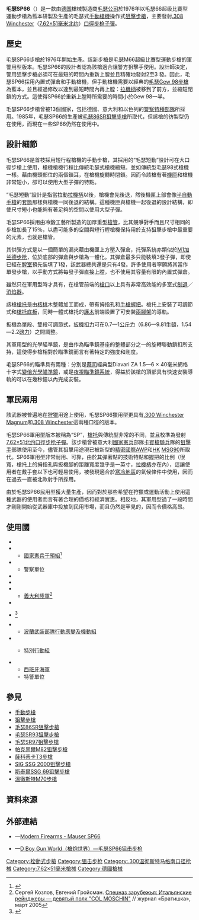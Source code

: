 {{noteTA
|G1=軍事
|G2=長度單位
|G3=Firearms
}}
{{onesource|time=2014-08-16T13:31:17+00:00}}
{{Infobox Weapon
|name= 毛瑟SP66<br />{{Lang|en|Mauser SP66}}
|image= File:Mauser sp66.JPG
|image_size= 300px
|caption= 毛瑟SP66
|origin= {{flagcountry|Federal Republic of Germany}}
|type= [[手動槍機|栓式步槍]]、[[狙擊步槍|狙擊步槍]]
<!-- Type selection -->
|is_ranged= yes
|is_bladed= 
|is_explosive= 
|is_artillery= 
|is_vehicle= 
|is_missile= 
|is_UK= 
<!-- Service history -->
|service= 
|used_by= 
|wars= 
<!-- Production history -->
|designer= [[毛瑟|毛瑟]]
|design_date= 1976年
|manufacturer= 毛瑟
|unit_cost= 
|production_date= 1976—1985年
|number= 
|variants= 
<!-- General specifications -->
|spec_label= 
|weight= -{}-
* 無裝上瞄準鏡：6.12[[千克|公斤]]（13.49[[磅|磅]]）
* 裝上蔡司光學瞄準鏡：6.2公斤（13.67磅）
|length= 1,120[[毫米|毫米]]（44.09[[英寸|英吋]]）
|part_length= 730毫米（28.74英吋）
|width= 
|height= 
|diameter= 
|crew= 
<!-- Ranged weapon specifications --> 
|cartridge= -{}-
* [[7.62×51mm_NATO|7.62×51毫米北約口徑]]
* [[.300溫徹斯特麥格農|.300溫徹斯特麥格農]]
|caliber= 7.62毫米（.308英吋）
|barrels= 1根，重型，[[不鏽鋼|不鏽鋼]]製，[[膛線|膛線]]4條，右旋，{{Link-en|比賽等級|Match grade}}，[[槍口|槍口]]裝有多室式[[砲口制動器|制退]]／[[消焰器|消焰器]]
|action= [[手動槍機#旋轉後拉式槍機|旋转后拉式枪机]]
|mode= {{Link-en|連發步槍|repeating rifle|連發}}
|rate= 
|velocity= 
|energy= 
|range= 標準型：500[[米_(单位)|公尺]]（546.81[[码|码]]，1,640.42[[英尺|英尺]]）
|max_range= 
|feed= 3發內置整體式[[彈匣|彈倉]]
|sights= -{}-
* [[蔡司公司|蔡司]]經典型Diavari ZA 1.5—6×40毫米[[瞄準镜|光學瞄準鏡]]
* [[夜視鏡|夜視瞄準鏡]]
<!-- 火炮規格 -->
|breech= 
|recoil= 
|carriage= 
|elevation= 
|traverse= 
<!-- 刃器規格 --> 
|blade_type= 
|hilt_type= 
|sheath_type= 
|head_type= 
|haft_type= 
<!-- 爆炸物內填炸藥規格 --> 
|filling= 
|filling_weight= 
|detonation= 
|yield= 
<!-- 車輛/飛彈規格 -->
|armour= 
|primary_armament= 
|secondary_arament= 
|engine= 
|engine_power= 
|transmission= 
|payload_capacity= 
|fuel_capacity= 
|pw_ratio= 
|suspension= 
|clearance= 
|vehicle_range= 
|speed= 
|guidance= 
|steering= 
<!-- Missiles only -->
|wingspan= 
|propellant= 
|ceiling= 
|altitude= 
|depth= 
|boost= 
|accuracy= 
|launch_platform= 
|transport= 
}}

'''毛瑟SP66'''（{{Lang-en|Mauser SP66}}）是一款由[[德国|德国]]槍械製造商[[毛瑟|毛瑟公司]]於1976年以毛瑟66超级比賽型運動步槍為藍本研製及生產的毛瑟式[[手動槍機|手動槍機]]操作式[[狙擊步槍|狙擊步槍]]，主要發射[[.308_Winchester|.308 Winchester]]（[[7.62×51mm_NATO|7.62×51毫米]][[北大西洋公约组织|北约]]）[[口徑|口徑]][[步枪|步枪]][[子彈|子彈]]。

== 歷史 ==
毛瑟SP66步槍於1976年開始生產。該新步槍是毛瑟M66超級比賽型運動步槍的軍警用型版本。毛瑟SP66的設計者認為該槍適合讓警方狙擊手使用。設計師決定，警用狙擊步槍必須可在最短的時間內重新上膛並且精確地發射2至3 發。因此，毛瑟SP66採用內置式彈倉和手動槍機，但手動槍機需要以經典的[[毛瑟Gew_98步槍|毛瑟Gew 98步槍]]為藍本，並且經過修改以達到最短時間內再上膛：[[拉機柄|拉機柄]]被移到了前方，並縮短閉鎖的方式。這使得SP66於重新上膛時所需要的時間小於Gew 98一半。

毛瑟SP66步槍曾被13個國家，包括德國、意大利和以色列的[[警察|警察]][[特種部隊|特種部隊]]所採用。1985年，毛瑟SP66的生產被[[毛瑟86SR狙擊步槍|毛瑟86SR狙擊步槍]]所取代，但該槍的彷製型仍在使用，而現在一些SP66仍然在使用中。

== 設計細節 ==
毛瑟SP66是首枝採用短行程槍機的手動步槍，其採用的“毛瑟短動”設計可在大口徑步槍上使用，槍機槍機行程比傳統毛瑟式槍機縮短。並如傳統型毛瑟98式槍機一樣。藉由機頭部位的兩個鎖耳，在槍機旋轉時閉鎖。因而令該槍有著[[機匣|機匣]]和槍機非常短小，卻可以使用大型子彈的特點。

“毛瑟短動”設計是指當拉動[[拉機柄|拉機柄]]以後，槍機會先後退，然後機匣上部會像[[半自動手槍|半自動手槍]]的[[手槍套筒|套筒]]那樣與槍機一同後退的結構。這種機匣與槍機一起後退的設計結構，即使尺寸短小也能夠有著足夠的空間以使用大型子彈。

毛瑟SP66採用由冷鍛工藝所製造的加厚重型[[槍管|槍管]]，比其競爭對手而且尺寸相同的步槍加長了15％，以盡可能多的空間與短行程槍機保持用於支持狙擊步槍中最重要的元素，也就是槍管。

其供彈方式是以一個簡單的漏夾藉由機匣上方壓入彈倉，托彈系統亦類似於[[M1加兰德步枪|M1加兰德步枪]]，位於底部的彈倉與步槍為一體化。其彈倉最多只能裝填3發子彈，即使已經在[[膛室|膛室]]預先裝填了1發，該武器總共還是只有4發。許多使用者寧願將其當作單發步槍，以手動方式將每發子彈直接上膛，也不使用其容量有限的內置式彈倉。

雖然只在軍用型時才具有，在槍管前端的[[槍口|槍口]]以上具有非常高效能的多室式[[砲口制動器|制退]]／[[消焰器|消焰器]]。

該槍[[槍托|槍托]]是由[[胡桃|核桃]]木整體加工而成，帶有拇指孔和[[手槍握把|手槍握把]]。槍托上安裝了可調節式{{Link-en|托腮板|Cheekpiece}}和[[槍托底板|槍托底板]]，同時一體式槍托的[[護木|護木]]前端設置了可安裝[[兩腳架|兩腳架]]的導軌。

扳機為單段、雙段可調節式，[[扳機扣力|扳機扣力]]可在0.7—1[[千克力|公斤力]]（6.86—9.81[[牛頓_(單位)|牛頓]]，1.54—2.2[[磅力|磅力]]）之間調整。

其軍用型的光學瞄準鏡，是由作為瞄準鏡基座的整體部分之一的旋轉聯動鎖扣所支持，這使得步槍相對於瞄準鏡而言有著特定的強度和剛度。

毛瑟SP66的瞄準具有兩種：分別是[[蔡司公司|蔡司]]經典型Diavari ZA 1.5—6 × 40毫米網格十字式[[瞄准镜|變倍光學瞄準鏡]]，或是[[夜視鏡|夜視瞄準鏡系統]]，得益於該槍的頂部具有快速安裝導軌的可以在幾秒鐘以內完成安裝。

== 軍民兩用 ==
該武器被普遍地在[[狩獵|狩獵]]用途上使用，毛瑟SP66獵用型更具有[[.300溫徹斯特麥格農|.300 Winchester Magnum]]和[[.308_Winchester|.308 Winchester]]這兩種​​口徑的版本。

毛瑟SP66軍用型版本被稱為“SP”，[[槍托|槍托]]與傳統型非常的不同，並且校準為發射[[7.62×51mm_NATO|7.62×51]][[北大西洋公约组织|北约]][[口徑|口徑]][[步枪|步枪]][[子彈|子彈]]。該步槍曾被意大利[[國家憲兵|國家憲兵]]部隊[[卡賓槍騎兵|卡賓槍騎兵]]隊的[[狙擊手|狙擊手]]部隊使用至今，儘管其狙擊用途現已被新型的[[精密國際|精密國際]][[精密國際AWP狙擊步槍|AWP]]和[[黑克勒&科赫|HK]] [[HK_MSG90狙擊步槍|MSG90]]所取代。SP66軍用型非常耐用、可靠，由於其彈著點的技術特點和握把的比例（很寬，槍托上的拇指孔與扳機腳的距離寬度幾乎是一英寸，[[拉機柄|拉機柄]]亦在內），這讓使用者在戴手套以下也可輕易使用，被發現適合於[[寒冷地區|寒冷地區]]的氣候條件中使用，因而在過去一直被北歐射手所採用。

由於毛瑟SP66民用型獲大量生產，因而對於那些希望在狩獵或運動活動上使用這種武器的使用者而言有著合理的價格和經濟實惠。相反地，其軍用型過了一段時間才剛剛開始從武器庫中投放到民用市場，而且仍然是罕見的，因而令價格高昂。

== 使用國 ==
* {{flagcountry|Australia}}
* {{flagcountry|France}}
** [[國家憲兵干預組|國家憲兵干預組]]<ref>{{Cite web |url=https://sites.google.com/site/worldinventory/wiw_eu_france |title=存档副本 |accessdate=2016-02-22 |archive-date=2016-03-12 |archive-url=https://web.archive.org/web/20160312062437/https://sites.google.com/site/worldinventory/wiw_eu_france |dead-url=no }}</ref>
* {{flagcountry|Germany}}
** 警察單位
* {{flagcountry|Hungary}}
* {{flagcountry|India}}
* {{flagcountry|Italy}}
** [[義大利陸軍|義大利陸軍]]{{tsl|en|9th Parachute Assault Regiment|第9傘兵突擊團|第9傘兵突擊團“莫斯基山”}}<ref>Сергей Козлов, Евгений Гройсман. [http://www.bratishka.ru/archiv/2005/3/2005_3_9.php Спецназ зарубежья: Итальянские рейнджеры — девятый полк "СOL МOSCHIN"] {{Wayback|url=http://www.bratishka.ru/archiv/2005/3/2005_3_9.php |date=20140529084824 }} // журнал «Братишка», март 2005</ref>
* {{flagcountry|Israel}}
* {{flagcountry|Malta}}<ref>{{Cite web |url=https://sites.google.com/site/worldinventory/wiw_eu_malta |title=存档副本 |accessdate=2016-02-22 |archive-date=2016-03-12 |archive-url=https://web.archive.org/web/20160312062451/https://sites.google.com/site/worldinventory/wiw_eu_malta |dead-url=no }}</ref>
* {{flagcountry|Poland}}
** [[波蘭軍事|波蘭武裝部隊]][[行動應變及機動組|行動應變及機動組]]
* {{flagcountry|Portugal}}
** {{tsl|en|Polícia de Segurança Pública|葡萄牙治安警察局}}[[特別行動組_(葡萄牙)|特別行動組]]
* {{flagcountry|Spain}}
** [[西班牙海軍|西班牙海軍]]{{tsl|en|Unidad de Operaciones Especiales|特別行動單位 (西班牙海軍)|特別行動單位}}
** 特警單位

== 參見 ==
* [[手動槍機|手動步槍]]
* [[狙擊步槍|狙擊步槍]]
* [[毛瑟86SR狙擊步槍|毛瑟86SR狙擊步槍]]
* [[毛瑟SR93狙擊步槍|毛瑟SR93狙擊步槍]]
* [[毛瑟SR97狙擊步槍|毛瑟SR97狙擊步槍]]
* [[帕克黑爾M82狙擊步槍|帕克黑爾M82狙擊步槍]]
* [[薩科蒂卡T3步槍|薩科蒂卡T3步槍]]
* [[SIG_SSG_2000狙擊步槍|SIG SSG 2000狙擊步槍]]
* [[斯泰爾SSG_69狙擊步槍|斯泰爾SSG 69狙擊步槍]]
* [[溫徹斯特M70步槍|溫徹斯特M70步槍]]

== 資料來源 ==
{{Reflist}}

== 外部連結 ==
* {{en icon}}—[http://world.guns.ru/sniper/sniper-rifles/de/mauser-sp66-e.html Modern Firearms - Mauser SP66] {{Wayback|url=http://world.guns.ru/sniper/sniper-rifles/de/mauser-sp66-e.html |date=20140826131832 }}
* {{zh-hans icon}}—[http://pewpewpew.work/german/mauser/sp66/sp66.htm D Boy Gun World（槍炮世界）—毛瑟SP66狙击步枪] {{Wayback|url=http://pewpewpew.work/german/mauser/sp66/sp66.htm |date=20200222012340 }}

{{毛瑟公司槍械}}
[[Category:栓動式步槍|Category:栓動式步槍]]
[[Category:狙击步枪|Category:狙击步枪]]
[[Category:.300温彻斯特马格南口径枪械|Category:.300温彻斯特马格南口径枪械]]
[[Category:7.62×51毫米槍械|Category:7.62×51毫米槍械]]
[[Category:德國槍械|Category:德國槍械]]